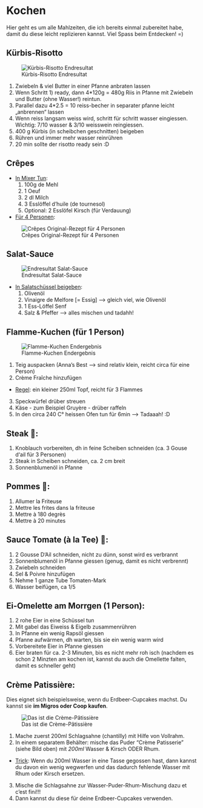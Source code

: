 # Kochen

Hier geht es um alle Mahlzeiten, die ich bereits einmal zubereitet habe, damit du diese leicht replizieren kannst. Viel Spass beim Entdecken! =)

## Kürbis-Risotto

![Kürbis-Risotto Endresultat](docs/bilder/kochen/risotto.jpg)

1. Zwiebeln & viel Butter in einer Pfanne anbraten lassen
2. Wenn Schritt 1) ready, dann 4*120g = 480g Riis in Pfanne mit Zwiebeln und Butter (ohne Wasser!) reintun.
  1. Parallel dazu 4*2.5 = 10 reiss-becher in separater pfanne leicht „anbrennen“ lassen
3. Wenn reiss langsam weiss wird, schritt für schritt wasser eingiessen. Wichtig: 7/10 wasser & 3/10 weisswein reingiessen.
4. 400 g Kürbis (in scheibchen geschnitten) beigeben
5. Rühren und immer mehr wasser reinrühren
6. 20 min sollte der risotto ready sein :D

## Crêpes

- <u>In Mixer Tun</u>:
  1. 100g de Mehl
  2. 1 Oeuf
  3. 2 dl Milch
  4. 3 Esslöffel d’huile (de tournesol)
  5. Optional: 2 Esslöfel Kirsch (für Verdauung)
    
- <u>Für 4 Personen</u>:

![Crêpes Original-Rezept für 4 Personen](docs/bilder/kochen/crepes.jpeg)

## Salat-Sauce

![Endresultat Salat-Sauce](docs/bilder/kochen/salat-sauce.jpg)

- <u>In Salatschüssel beigeben</u>:
  1. Olivenöl 
  2. Vinaigre de Melfore [= Essig] —> gleich viel, wie Olivenöl
  3. 1 Ess-Löffel Senf
  4. Salz & Pfeffer
—> alles mischen und tadahh!

## Flamme-Kuchen (für 1 Person)

![Flamme-Kuchen Endergebnis](docs/bilder/kochen/flamme-kuchen.jpg)

1. Teig auspacken (Anna's Best --> sind relativ klein, reicht circa für eine Person)
2. Crème Fraîche hinzufügen
  - <u>Regel</u>: ein kleiner 250ml Topf, reicht für 3 Flammes
3. Speckwürfel drüber streuen
4. Käse - zum Beispiel Gruyère - drüber raffeln
5. In den circa 240 C° heissen Ofen tun für 6min
--> Tadaaah! :D

## Steak 🥩:

1. Knoblauch vorbereiten, dh in feine Scheiben schneiden (ca. 3 Gouse d‘ail für 3 Personen)
2. Steak in Scheiben schneiden, ca. 2 cm breit
3. Sonnenblumenöl in Pfanne

## Pommes 🍟:

1. Allumer la Friteuse
2. Mettre les frites dans la friteuse
3. Mettre à 180 degrès
4. Mettre à 20 minutes

## Sauce Tomate (à la Tee) 🍅:

1. 2 Gousse D‘Ail schneiden, nicht zu dünn, sonst wird es verbrannt
2. Sonnenblumenöl in Pfanne giessen (genug, damit es nicht verbrennt)
3. Zwiebeln schneiden
4. Sel & Poivre hinzufügen
5. Nehme 1 ganze Tube Tomaten-Mark
6. Wasser beifügen, ca 1/5

## Ei-Omelette am Morrgen (1 Person):

1. 2 rohe Eier in eine Schüssel tun
2. Mit gabel das Eiweiss & Eigelb zusammenrühren
3. In Pfanne ein wenig Rapsöl giessen
4. Pfanne aufwärmen, dh warten, bis sie ein wenig warm wird
5. Vorbereitete Eier in Pfanne giessen
6. Eier braten für ca. 2-3 Minuten, bis es nicht mehr roh isch (nachdem es schon 2 Minzten am kochen ist, kannst du auch die Omellette falten, damit es schneller geht)

## Crème Patissière:

Dies eignet sich beispielsweise, wenn du Erdbeer-Cupcakes machst. Du kannst sie **im Migros oder Coop kaufen**.

![Das ist die Crème-Pâtissière](docs/bilder/kochen/creme-patisserie.jpeg)

1) Mache zuerst 200ml Schlagsahne (chantilly) mit Hilfe von Vollrahm.
2) In einem separatem Behälter: mische das Puder "Crème Patisserie" (siehe Bild oben) mit _200ml_ Wasser & Kirsch ODER Rhum.
  - <u>Trick</u>: Wenn du 200ml Wasser in eine Tasse gegossen hast, dann kannst du davon ein wenig wegwerfen und das dadurch fehlende Wasser mit Rhum oder Kirsch ersetzen.
3) Mische die Schlagsahne zur Wasser-Puder-Rhum-Mischung dazu et c'est fini!!!
4) Dann kannst du diese für deine Erdbeer-Cupcakes verwenden.
